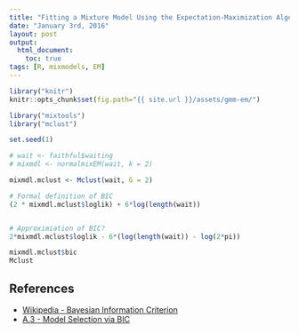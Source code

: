 ```yaml
---
title: "Fitting a Mixture Model Using the Expectation-Maximization Algorithm in R"
date: "January 3rd, 2016"
layout: post
output: 
  html_document:
    toc: true
tags: [R, mixmodels, EM]
---
```


```r
library("knitr")
knitr::opts_chunk$set(fig.path="{{ site.url }}/assets/gmm-em/")
```

```r
library("mixtools")
library("mclust")

set.seed(1)

# wait <- faithful$waiting
# mixmdl <- normalmixEM(wait, k = 2)

mixmdl.mclust <- Mclust(wait, G = 2)

# Formal definition of BIC
(2 * mixmdl.mclust$loglik) + 6*log(length(wait))


# Approximiation of BIC?
2*mixmdl.mclust$loglik - 6*(log(length(wait)) - log(2*pi))

mixmdl.mclust$bic
Mclust


```

## References

* [Wikipedia - Bayesian Information Criterion](https://en.wikipedia.org/wiki/Bayesian_information_criterion)
* [A.3 - Model Selection via BIC](http://www.stat.washington.edu/research/reports/2012/tr597.pdf)

